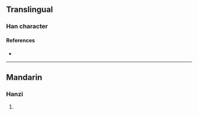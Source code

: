 {{character info}}
==Translingual==

===Han character===
{{Han char|rn=86|rad=火|as=09|sn=13|four=92827|canj=FUMB|ids=⿰火耑}}

====References====
* {{Han ref|kx=0676.150|dkj=19190|dj=1087.190|hdz=32218.040|uh=7153|ud=29011|bh=DE7E|bd=56958}}

----

==Mandarin==

===Hanzi===
{{cmn-hanzi|pin=[[qián]] ([[qian2]]), [[shān]] ([[shan1]]), [[shǎn]] ([[shan3]]), [[tuān]] ([[tuan1]])|wg=ch'ien<sup>2</sup>, shan<sup>1</sup>, shan<sup>3</sup>, t'uan<sup>1</sup>}}

# {{rfdef|cmn|sort=火09}}